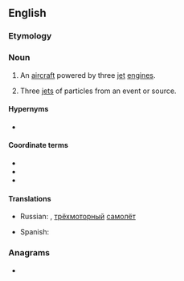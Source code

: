 ==English==

===Etymology===
{{prefix|en|tri|jet}}

===Noun===
{{en-noun}}
{{wikipedia}}

# {{lb|en|aviation}} An [[aircraft]] powered by three [[jet]] [[engine]]s.
# {{lb|en|physics}} Three [[jet]]s of particles from an event or source.

====Hypernyms====
{{s|set of three particle jets}}
* {{l|en|multijet}}

====Coordinate terms====
{{s|aircraft}}
* {{l|en|monojet}}
* {{l|en|quadjet}}
* {{l|en|twinjet}}

====Translations====
{{trans-top|aircraft powered by three jet engines}}
* Russian: {{t|ru|трёхмоторник}}, [[трёхмоторный]] [[самолёт]]
{{trans-mid}}
* Spanish: {{t|es|trirreactor}}
{{trans-bottom}}

===Anagrams===
* {{anagrams|en|a=eijrtt|jitter}}
